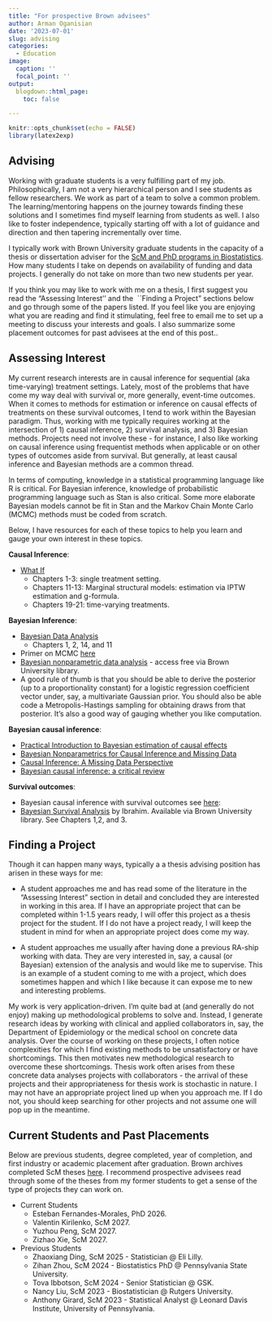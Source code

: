 ```yaml
---
title: "For prospective Brown advisees"
author: Arman Oganisian
date: '2023-07-01'
slug: advising
categories:
  - Education
image:
  caption: ''
  focal_point: ''
output:
  blogdown::html_page:
    toc: false

---
```


```r
knitr::opts_chunk$set(echo = FALSE)
library(latex2exp)
```

## Advising
Working with graduate students is a very fulfilling part of my job. Philosophically, I am not a very hierarchical person and I see students as fellow researchers. We work as part of a team to solve a common problem. The learning/mentoring happens on the journey towards finding these solutions and I sometimes find myself learning from students as well. I also like to foster independence, typically starting off with a lot of guidance and direction and then tapering incrementally over time.

I typically work with Brown University graduate students in the capacity of a thesis or dissertation adviser for the [ScM and PhD programs in Biostatistics](https://biostatistics.sph.brown.edu/academics). How many students I take on depends on availability of funding and data projects. I generally do not take on more than two new students per year. 

If you think you may like to work with me on a thesis, I first suggest you read the "Assessing Interest'' and the \ ``Finding a Project" sections below and go through some of the papers listed. If you feel like you are enjoying what you are reading and find it stimulating, feel free to email me to set up a meeting to discuss your interests and goals. I also summarize some placement outcomes for past advisees at the end of this post..

## Assessing Interest

My current research interests are in causal inference for sequential (aka time-varying) treatment settings. Lately, most of the problems that have come my way deal with survival or, more generally, event-time outcomes. When it comes to methods for estimation or inference on causal effects of treatments on these survival outcomes, I tend to work within the Bayesian paradigm. Thus, working with me typically requires working at the intersection of 1) causal inference, 2) survival analysis, and 3) Bayesian methods. Projects need not involve these - for instance, I also like working on causal inference using frequentist methods when applicable or on other types of outcomes aside from survival. But generally, at least causal inference and Bayesian methods are a common thread.

In terms of computing, knowledge in a statistical programming language like R is critical. For Bayesian inference, knowledge of probabilistic programming language such as Stan is also critical. Some more elaborate Bayesian models cannot be fit in Stan and the Markov Chain Monte Carlo (MCMC) methods must be coded from scratch.

Below, I have resources for each of these topics to help you learn and gauge your own interest in these topics.

**Causal Inference**:

- [What If](https://www.hsph.harvard.edu/miguel-hernan/wp-content/uploads/sites/1268/2024/04/hernanrobins_WhatIf_26apr24.pdf)
  - Chapters 1-3: single treatment setting.
  - Chapters 11-13: Marginal structural models: estimation via IPTW estimation and g-formula.
  - Chapters 19-21: time-varying treatments.
  
**Bayesian Inference**:

- [Bayesian Data Analysis](http://www.stat.columbia.edu/~gelman/book/BDA3.pdf)
  - Chapters 1, 2, 14, and 11
- Primer on MCMC [here](https://www.cs.ubc.ca/~arnaud/andrieu_defreitas_doucet_jordan_intromontecarlomachinelearning.pdf)
- [Bayesian nonparametric data analysis](https://link.springer.com/book/10.1007/978-3-319-18968-0) - access free via Brown University library.
- A good rule of thumb is that you should be able to derive the posterior (up to a proportionality constant) for a logistic regression coefficient vector under, say, a multivariate Gaussian prior. You should also be able code a Metropolis-Hastings sampling for obtaining draws from that posterior. It's also a good way of gauging whether you like computation.


**Bayesian causal inference**:

- [Practical Introduction to Bayesian estimation of causal effects](https://onlinelibrary.wiley.com/doi/epdf/10.1002/sim.8761)
- [Bayesian Nonparametrics for Causal Inference and Missing Data](https://www.routledge.com/Bayesian-Nonparametrics-for-Causal-Inference-and-Missing-Data/Daniels-Linero-Roy/p/book/9780367341008?srsltid=AfmBOooQdwAQGPuRQ3aKSf_rdO_es0NP_ijM3bR0Q1l4JPQrcrnF7_8U)
- [Causal Inference: A Missing Data Perspective
](https://projecteuclid.org/journals/statistical-science/volume-33/issue-2/Causal-Inference-A-Missing-Data-Perspective/10.1214/18-STS645.full)
- [Bayesian causal inference: a critical review](https://royalsocietypublishing.org/doi/10.1098/rsta.2022.0153)

**Survival outcomes**:

- Bayesian causal inference with survival outcomes see [here](https://arxiv.org/abs/2310.12358):
- [Bayesian Survival Analysis](https://link.springer.com/book/10.1007/978-1-4757-3447-8) by Ibrahim. Available via Brown University library. See Chapters 1,2, and 3.


## Finding a Project

Though it can happen many ways, typically a a thesis advising position has arisen in these ways for me:

- A student approaches me and has read some of the literature in the "Assessing Interest" section in detail and concluded they are interested in working in this area. If I have an appropriate project that can be completed within 1-1.5 years ready, I will offer this project as a thesis project for the student. If I do not have a project ready, I will keep the student in mind for when an appropriate project does come my way.

- A student approaches me usually after having done a previous RA-ship working with data. They are very interested in, say, a causal (or Bayesian) extension of the analysis and would like me to supervise. This is an example of a student coming to me with a project, which does sometimes happen and which I like because it can expose me to new and interesting problems.

My work is very application-driven. I'm quite bad at (and generally do not enjoy) making up methodological problems to solve and. Instead, I generate research ideas by working with clinical and applied collaborators in, say, the Department of Epidemiology or the medical school on concrete data analysis. Over the course of working on these projects, I often notice complexities for which I find existing methods to be unsatisfactory or have shortcomings. This then motivates new methodological research to overcome these shortcomings. Thesis work often arises from these concrete data analyses projects with collaborators - the arrival of these projects and their appropriateness for thesis work is stochastic in nature. I may not have an appropriate project lined up when you approach me. If I do not, you should keep searching for other projects and not assume one will pop up in the meantime.

## Current Students and Past Placements
Below are previous students, degree completed, year of completion, and first industry or academic placement after graduation. Brown archives completed ScM theses [here](https://repository.library.brown.edu/studio/search/?q=biostatistics&selected_facets=ir_collection_name%3ABiostatistics). I recommend prospective advisees read through some of the theses from my former students to get a sense of the type of projects they can work on.

- Current Students
  - Esteban Fernandes-Morales, PhD 2026.
  - Valentin Kirilenko, ScM 2027.
  - Yuzhou Peng, ScM 2027.
  - Zizhao Xie, ScM 2027.
  
- Previous Students
  - Zhaoxiang Ding, ScM 2025 - Statistician @ Eli Lilly.
  - Zihan Zhou, ScM 2024 - Biostatistics PhD @ Pennsylvania State University.
  - Tova Ibbotson, ScM 2024 - Senior Statistician @ GSK.
  - Nancy Liu, ScM 2023 - Biostatistician @ Rutgers University.
  - Anthony Girard, ScM 2023 - Statistical Analyst @ Leonard Davis Institute, University of Pennsylvania.

